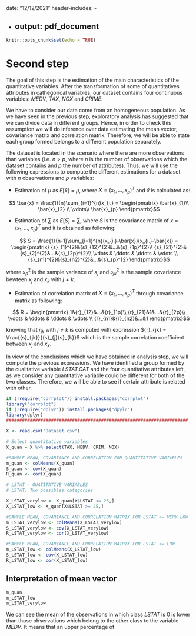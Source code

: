 date: "12/12/2021"
header-includes:
  - \usepackage{amsmath}
  - \usepackage{mathtools}
output: pdf_document
---

```r
knitr::opts_chunk$set(echo = TRUE)
```

# Second step

The goal of this step is the estimation of the main characteristics of the quantitative variables. After the transformation of some of quantitatives attributes in cathegorical variables, our dataset contains four continuous variables: *MEDV*, *TAX*, *NOX* and *CRIME*. 

We have to consider our data come from an homogeneous population. As we have seen in the previous step, exploratory analysis has suggested that we can divide data in different groups. Hence, in order to check this assumption we will do inference over data estimating the mean vector, covariance matrix and correlation matrix. Therefore, we will be able to state each group formed belongs to a different population separately.

The dataset is located in the scenario where there are more observations than variables (i.e. $n > p$, where $n$ is the number of observations which the dataset contains and $p$ the number of attributes). Thus, we will use the following expressions to compute the different estimations for a dataset with $n$ observations and $p$ variables:

 - Estimation of $\mu$ as $E[\bar{x}]=\mu$, where $X = ({x}_{1},..., {x}_{p})^{T}$ and $\bar{x}$ is calculated as:

$$
\bar{x} = \frac{1}{n}\sum_{i=1}^{n}x_{i.} =
\begin{pmatrix}
 \bar{x}_{1}\\
 \bar{x}_{2} \\
 \vdots\\
 \bar{x}_{p}
\end{pmatrix}$$

 - Estimation of $\sum$ as $E[S] = \sum$, where $S$ is the covariance matrix of $x = ({x}_{1},..., {x}_{p})^{T}$ and it is obtained as following:

$$
 S = \frac{1}{n-1}\sum_{i=1}^{n}(x_{i.}-\bar{x})(x_{i.}-\bar{x}) =
\begin{pmatrix}
 {s}_{1}^{2}&{s}_{12}^{2}&...&{s}_{1p}^{2}\\
 {s}_{21}^{2}&{s}_{2}^{2}&...&{s}_{2p}^{2}\\
 \vdots & \ddots & \ddots & \vdots \\
 {s}_{n1}^{2}&{s}_{n2}^{2}&...&{s}_{p}^{2}
\end{pmatrix}$$

where ${s}_{p}^{2}$ is the sample variance of $x_j$ and ${s}_{jk}^{2}$ is the sample covariance bewteen $x_j$ and $x_k$ with $j\neq	k$.

 - Estimation of correlation matrix of $X = ({x}_{1},..., {x}_{p})^{T}$ through covariance matrix as following:
 
$$
 R = 
\begin{pmatrix}
 1&{r}_{12}&...&{r}_{1p}\\
 {r}_{21}&1&...&{r}_{2p}\\
 \vdots & \ddots & \ddots & \vdots \\
 {r}_{n1}&{r}_{n2}&...&1
\end{pmatrix}$$

knowing that ${r}_{jk}$ with $j\neq	k$ is computed with expression ${r}_{jk} = \frac{{s}_{jk}}{{s}_{j}{s}_{k}}$ which is the sample correlation coefficient between $x_j$ and $x_k$.


In view of the conclusions which we have obtained in analysis step, we will compute the previous expressions. We have identified a group formed by the cualitative variable *LSTAT.CAT* and the four quantitative attributes left, as we consider any quantitative variable could be different for both of the two classes. Therefore, we will be able to see if certain attribute is related with other.


```r
if (!require("corrplot")) install.packages("corrplot")
library("corrplot")
if (!require("dplyr")) install.packages("dpylr")
library(dplyr)
#####################################################################

X <- read.csv("Dataset.csv")

# Select quantitative variables
X_quan = X %>% select(TAX, MEDV, CRIM, NOX)

#SAMPLE MEAN, COVARIANCE AND CORRELATION FOR QUANTITATIVE VARIABLES
m_quan <- colMeans(X_quan)
S_quan <- cov(X_quan)
R_quan <- cor(X_quan)

# LSTAT - QUATITATIVE VARIABLES
# LSTAT: Two possibles categories 

X_LSTAT_verylow <- X_quan[X$LSTAT <= 25,]
X_LSTAT_low <- X_quan[X$LSTAT >= 25,]

#SAMPLE MEAN, COVARIANCE AND CORRELATION MATRIX FOR LSTAT <= VERY LOW
m_LSTAT_verylow <- colMeans(X_LSTAT_verylow)
S_LSTAT_verylow <- cov(X_LSTAT_verylow)
R_LSTAT_verylow <- cor(X_LSTAT_verylow)

#SAMPLE MEAN, COVARIANCE AND CORRELATION MATRIX FOR LSTAT <= LOW
m_LSTAT_low <- colMeans(X_LSTAT_low)
S_LSTAT_low <- cov(X_LSTAT_low)
R_LSTAT_low <- cor(X_LSTAT_low)

```
## Interpretation of mean vector

```r
m_quan
m_LSTAT_low
m_LSTAT_verylow
```

We can see the mean of the observations in which class *LSTAT* is 0 is lower than those observations which belong to the other class to the variable *MEDV*. It means that an upper percentage of 


